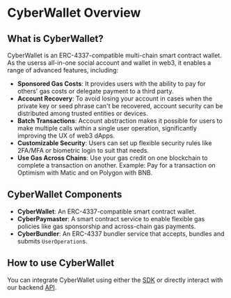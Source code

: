 # CyberWallet Overview

## What is CyberWallet?

CyberWallet is an ERC-4337-compatible multi-chain smart contract wallet. As the userss all-in-one social account and wallet in web3, it enables a range of advanced features, including:

- **Sponsored Gas Costs**: It provides users with the ability to pay for others' gas costs or delegate payment to a third party.
- **Account Recovery**: To avoid losing your account in cases when the private key or seed phrase can't be recovered, account security can be distributed among trusted entities or devices.
- **Batch Transactions**: Account abstraction makes it possible for users to make multiple calls within a single user operation, significantly improving the UX of web3 dApps.
- **Customizable Security**: Users can set up flexible security rules like 2FA/MFA or biometric login to suit that needs.
- **Use Gas Across Chains**: Use your gas credit on one blockchain to complete a transaction on another. Example: Pay for a transaction on Optimism with Matic and on Polygon with BNB.

## CyberWallet Components

- **CyberWallet**: An ERC-4337-compatible smart contract wallet.
- **CyberPaymaster**: A smart contract service to enable flexible gas policies like gas sponsorship and across-chain gas payments.
- **CyberBundler**: An ERC-4337 bundler service that accepts, bundles and submits `UserOperation`s.

## How to use CyberWallet

You can integrate CyberWallet using either the [SDK](/sdk/cyber-account) or directly interact with our backend [API](/sdk/api-reference/overview.mdx).
